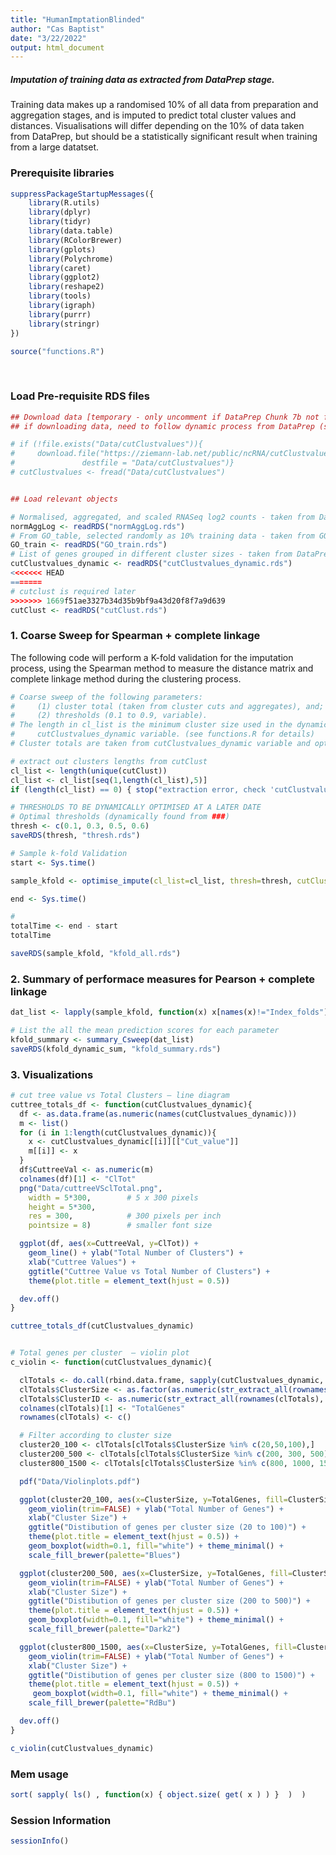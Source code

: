 ```yaml
---
title: "HumanImptationBlinded"
author: "Cas Baptist"
date: "3/22/2022"
output: html_document
---
```


##### Imputation of training data as extracted from DataPrep stage. 

Training data makes up a randomised 10% of all data from preparation and aggregation stages, and is imputed to predict total cluster values and distances. Visualisations will differ depending on the 10% of data taken from DataPrep, but should be a statistically significant result when training from a large datatset. 


### Prerequisite libraries

```r

suppressPackageStartupMessages({
    library(R.utils)
    library(dplyr)
    library(tidyr)
    library(data.table)
    library(RColorBrewer)
    library(gplots)
    library(Polychrome)
    library(caret)
    library(ggplot2)
    library(reshape2)
    library(tools)
    library(igraph)
    library(purrr)
    library(stringr)
})

source("functions.R")

```

</br>

### Load Pre-requisite RDS files 

```r

## Download data [temporary - only uncomment if DataPrep Chunk 7b not functioning due to memory issue]
## if downloading data, need to follow dynamic process from DataPrep (set below)

# if (!file.exists("Data/cutClustvalues")){
#     download.file("https://ziemann-lab.net/public/ncRNA/cutClustvalues.rds",
#               destfile = "Data/cutClustvalues")}
# cutClustvalues <- fread("Data/cutClustvalues")


## Load relevant objects

# Normalised, aggregated, and scaled RNASeq log2 counts - taken from DataPrep
normAggLog <- readRDS("normAggLog.rds")
# From GO_table, selected randomly as 10% training data - taken from GOPrep
GO_train <- readRDS("GO_train.rds")
# List of genes grouped in different cluster sizes - taken from DataPrep
cutClustvalues_dynamic <- readRDS("cutClustvalues_dynamic.rds")
<<<<<<< HEAD
=======
# cutclust is required later
>>>>>>> 1669f51ae3327b34d35b9bf9a43d20f8f7a9d639
cutClust <- readRDS("cutClust.rds")

```

### 1. Coarse Sweep for Spearman + complete linkage 

The following code will perform a K-fold validation for the imputation process, using the Spearman method to measure the distance matrix and complete linkage method during the clustering process. 

```r

# Coarse sweep of the following parameters: 
#     (1) cluster total (taken from cluster cuts and aggregates), and;
#     (2) thresholds (0.1 to 0.9, variable). 
# The length in cl_list is the minimum cluster size used in the dynamic tree cut. These values are saved in the   
#     cutClustvalues_dynamic variable. (see functions.R for details)
# Cluster totals are taken from cutClustvalues_dynamic variable and optimised

# extract out clusters lengths from cutClust
cl_list <- length(unique(cutClust))
cl_list <- cl_list[seq(1,length(cl_list),5)]
if (length(cl_list) == 0) { stop("extraction error, check 'cutClustvalues_dynamic.rds' is loaded") }

# THRESHOLDS TO BE DYNAMICALLY OPTIMISED AT A LATER DATE
# Optimal thresholds (dynamically found from ###)
thresh <- c(0.1, 0.3, 0.5, 0.6)
saveRDS(thresh, "thresh.rds")

# Sample k-fold Validation
start <- Sys.time()

sample_kfold <- optimise_impute(cl_list=cl_list, thresh=thresh, cutClustvalues_dynamic=cutClustvalues_dynamic, normAggLog=normAggLog, GO_train=GO_train)

end <- Sys.time()

#
totalTime <- end - start
totalTime

saveRDS(sample_kfold, "kfold_all.rds")

```

### 2. Summary of performace measures for Pearson + complete linkage

```r

dat_list <- lapply(sample_kfold, function(x) x[names(x)!="Index_folds"])

# List the all the mean prediction scores for each parameter 
kfold_summary <- summary_Csweep(dat_list)
saveRDS(kfold_dynamic_sum, "kfold_summary.rds")

```

### 3. Visualizations

```r

# cut tree value vs Total Clusters – line diagram
cuttree_totals_df <- function(cutClustvalues_dynamic){
  df <- as.data.frame(as.numeric(names(cutClustvalues_dynamic)))
  m <- list()
  for (i in 1:length(cutClustvalues_dynamic)){
    x <- cutClustvalues_dynamic[[i]][["Cut_value"]]
    m[[i]] <- x
  }
  df$CuttreeVal <- as.numeric(m)
  colnames(df)[1] <- "ClTot"
  png("Data/cuttreeVSclTotal.png",
    width = 5*300,        # 5 x 300 pixels
    height = 5*300,
    res = 300,            # 300 pixels per inch
    pointsize = 8)        # smaller font size

  ggplot(df, aes(x=CuttreeVal, y=ClTot)) +
    geom_line() + ylab("Total Number of Clusters") +
    xlab("Cuttree Values") +
    ggtitle("Cuttree Value vs Total Number of Clusters") +
    theme(plot.title = element_text(hjust = 0.5))

  dev.off()
}

cuttree_totals_df(cutClustvalues_dynamic)


# Total genes per cluster  – violin plot
c_violin <- function(cutClustvalues_dynamic){

  clTotals <- do.call(rbind.data.frame, sapply(cutClustvalues_dynamic, "[[", 3))
  clTotals$ClusterSize <- as.factor(as.numeric(str_extract_all(rownames(clTotals), "^[:digit:]*(?=.)")))
  clTotals$ClusterID <- as.numeric(str_extract_all(rownames(clTotals), "(?=.)\\d+$"))
  colnames(clTotals)[1] <- "TotalGenes"
  rownames(clTotals) <- c()

  # Filter according to cluster size
  cluster20_100 <- clTotals[clTotals$ClusterSize %in% c(20,50,100),]
  cluster200_500 <- clTotals[clTotals$ClusterSize %in% c(200, 300, 500),]
  cluster800_1500 <- clTotals[clTotals$ClusterSize %in% c(800, 1000, 1500),]

  pdf("Data/Violinplots.pdf")

  ggplot(cluster20_100, aes(x=ClusterSize, y=TotalGenes, fill=ClusterSize)) +
    geom_violin(trim=FALSE) + ylab("Total Number of Genes") +
    xlab("Cluster Size") +
    ggtitle("Distibution of genes per cluster size (20 to 100)") +
    theme(plot.title = element_text(hjust = 0.5)) +
    geom_boxplot(width=0.1, fill="white") + theme_minimal() +
    scale_fill_brewer(palette="Blues")

  ggplot(cluster200_500, aes(x=ClusterSize, y=TotalGenes, fill=ClusterSize)) +
    geom_violin(trim=FALSE) + ylab("Total Number of Genes") +
    xlab("Cluster Size") +
    ggtitle("Distibution of genes per cluster size (200 to 500)") +
    theme(plot.title = element_text(hjust = 0.5)) +
    geom_boxplot(width=0.1, fill="white") + theme_minimal() +
    scale_fill_brewer(palette="Dark2")

  ggplot(cluster800_1500, aes(x=ClusterSize, y=TotalGenes, fill=ClusterSize)) +
    geom_violin(trim=FALSE) + ylab("Total Number of Genes") +
    xlab("Cluster Size") +
    ggtitle("Distibution of genes per cluster size (800 to 1500)") +
    theme(plot.title = element_text(hjust = 0.5)) +
     geom_boxplot(width=0.1, fill="white") + theme_minimal() +
    scale_fill_brewer(palette="RdBu")

  dev.off()
}

c_violin(cutClustvalues_dynamic)


```

### Mem usage

```r
sort( sapply( ls() , function(x) { object.size( get( x ) ) }  )  )
```

### Session Information 

```r

sessionInfo()

```
